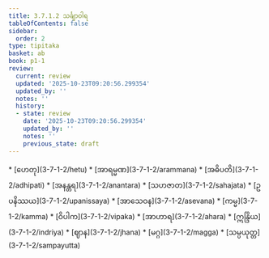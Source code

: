 ```yaml
---
title: 3.7.1.2 သင်္ချာဝါရ
tableOfContents: false
sidebar:
  order: 2
type: tipitaka
basket: ab
book: p1-1
review:
  current: review
  updated: '2025-10-23T09:20:56.299354'
  updated_by: ''
  notes: ''
  history:
  - state: review
    date: '2025-10-23T09:20:56.299354'
    updated_by: ''
    notes: ''
    previous_state: draft
---
```



<ReviewStatus review={frontmatter.review} showDetails={true} />

<HypothesisAnnotation frontmatter={frontmatter} />

<DynamicBreadcrumb />



<TableOfContents book="p1-1" section="3.7.1.2">
* [ဟေတု](3-7-1-2/hetu)
* [အာရမ္မဏ](3-7-1-2/arammana)
* [အဓိပတိ](3-7-1-2/adhipati)
* [အနန္တရ](3-7-1-2/anantara)
* [သဟဇာတ](3-7-1-2/sahajata)
* [ဥပနိဿယ](3-7-1-2/upanissaya)
* [အာသေဝန](3-7-1-2/asevana)
* [ကမ္မ](3-7-1-2/kamma)
* [ဝိပါက](3-7-1-2/vipaka)
* [အာဟာရ](3-7-1-2/ahara)
* [ဣန္ဒြိယ](3-7-1-2/indriya)
* [ဈာန](3-7-1-2/jhana)
* [မဂ္ဂ](3-7-1-2/magga)
* [သမ္ပယုတ္တ](3-7-1-2/sampayutta)
</TableOfContents>